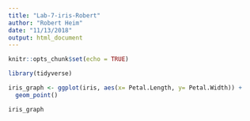 ```yaml
---
title: "Lab-7-iris-Robert"
author: "Robert Heim"
date: "11/13/2018"
output: html_document
---
```


```r
knitr::opts_chunk$set(echo = TRUE)
```

```r
library(tidyverse)

```

```r

iris_graph <- ggplot(iris, aes(x= Petal.Length, y= Petal.Width)) +
  geom_point()

iris_graph

```


